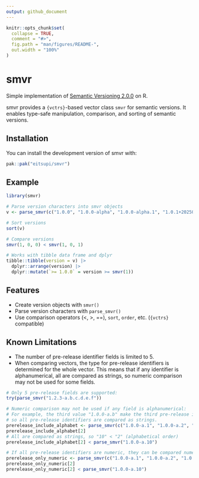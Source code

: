 ```yaml
---
output: github_document
---
```


<!-- README.md is generated from README.Rmd. Please edit that file -->

```r
knitr::opts_chunk$set(
  collapse = TRUE,
  comment = "#>",
  fig.path = "man/figures/README-",
  out.width = "100%"
)
```

# smvr

<!-- badges: start -->
<!-- badges: end -->

Simple implementation of [Semantic Versioning 2.0.0](https://semver.org/) on R.

smvr provides a `{vctrs}`-based vector class `smvr` for semantic versions.
It enables type-safe manipulation, comparison, and sorting of semantic versions.

## Installation

You can install the development version of smvr with:

```r
pak::pak("eitsupi/smvr")
```

## Example

```r
library(smvr)

# Parse version characters into smvr objects
v <- parse_smvr(c("1.0.0", "1.0.0-alpha", "1.0.0-alpha.1", "1.0.1+20250621", "0.9.0"))

# Sort versions
sort(v)

# Compare versions
smvr(1, 0, 0) < smvr(1, 0, 1)

# Works with tibble data frame and dplyr
tibble::tibble(version = v) |>
  dplyr::arrange(version) |>
  dplyr::mutate(`>= 1.0.0` = version >= smvr(1))
```

## Features

- Create version objects with `smvr()`
- Parse version characters with `parse_smvr()`
- Use comparison operators (<, >, ==), `sort`, `order`, etc. (`{vctrs}` compatible)

## Known Limitations

- The number of pre-release identifier fields is limited to 5.
- When comparing vectors, the type for pre-release identifiers is determined for the whole vector.
  This means that if any identifier is alphanumerical, all are compared as strings,
  so numeric comparison may not be used for some fields.

```r
# Only 5 pre-release fields are supported:
try(parse_smvr("1.2.3-a.b.c.d.e.f"))

# Numeric comparison may not be used if any field is alphanumerical:
# For example, the third value "1.0.0-a.b" make the third pre-release identifier alphabetical,
# so all pre-release identifiers are compared as strings.
prerelease_include_alphabet <- parse_smvr(c("1.0.0-a.1", "1.0.0-a.2", "1.0.0-a.b"))
prerelease_include_alphabet[2]
# All are compared as strings, so "10" < "2" (alphabetical order)
prerelease_include_alphabet[2] < parse_smvr("1.0.0-a.10")

# If all pre-release identifiers are numeric, they can be compared numerically:
prerelease_only_numeric <- parse_smvr(c("1.0.0-a.1", "1.0.0-a.2", "1.0.0-a.3"))
prerelease_only_numeric[2]
prerelease_only_numeric[2] < parse_smvr("1.0.0-a.10")
```
